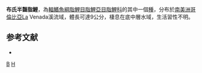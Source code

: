 {{Speciesbox 
| taxon = Hemibrycon brevispini
| status = NE
| status_system = IUCN3.1
| authority =  [[Román-Valencia|Román-Valencia]] & [[Arcila-Mesa|Arcila-Mesa]], 2009
| synonyms = 
}}
'''布氏半齧脂鯉'''，為[[輻鰭魚綱|輻鰭魚綱]][[脂鯉目|脂鯉目]][[脂鯉亞目|脂鯉亞目]][[脂鯉科|脂鯉科]]的其中一個[[種|種]]，分布於[[南美洲|南美洲]][[哥倫比亞|哥倫比亞]]La Venada溪流域，體長可達9公分，棲息在底中層水域，生活習性不明。

==参考文献==
{{refbegin}}
*{{FishBase_species|genus=Hemibrycon|species=brevispini|year=2014|month=1}}
{{refend}}

{{Taxonbar|from=Q6412848}}

[[Category:半齧脂鯉屬|B]]
[[Category:2009年描述的鱼类|H]]

{{魚類小作品}}